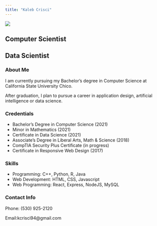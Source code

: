 ```yaml
---
title: "Kaleb Crisci"
---
```

<section id="body1">
<div id="basic">
![](pics/Me17.jpg){#mainIMG}   

<h2>Computer Scientist</h2>
<h2>Data Scientist</h2>
</div>

<section id="about">  

<h1 class="main-heading">About Me</h1>
<p>
I am currently pursuing my Bachelor's degree in Computer Science at California State University Chico.
</p>
<p>
After graduation, I plan to pursue a career in application design, artificial intelligence or data science.  
</p>

</section>
<div id="clear-flex">
<section id="credentials">
<h1 class="main-heading">Credentials</h1>  

* Bachelor's Degree in Computer Science (2021)   
* Minor in Mathematics (2021)  
* Certificate in Data Science (2021)  
* Associate's Degree in Liberal Arts, Math & Science (2018)   
* CompTIA Security Plus Certificate (in progress)   
* Certificate in Responsive Web Design (2017)   

</section>

<section id="skills">
<h1 class="main-heading">Skills</h1>

* Programming: C++, Python, R, Java
* Web Development: HTML, CSS, Javascript 
* Web Programming: React, Express, NodeJS, MySQL   

</section>

</div>
 
<aside id="contact">
<h1 class="main-heading">Contact Info</h1>

<div id="contact_info">
<p><span id="number">Phone:</span> (530) 925-2120</p>
<p><span id="emailaddr">Email:</span>kcrisci94@gmail.com</p>
</div>

</aside>
</section>